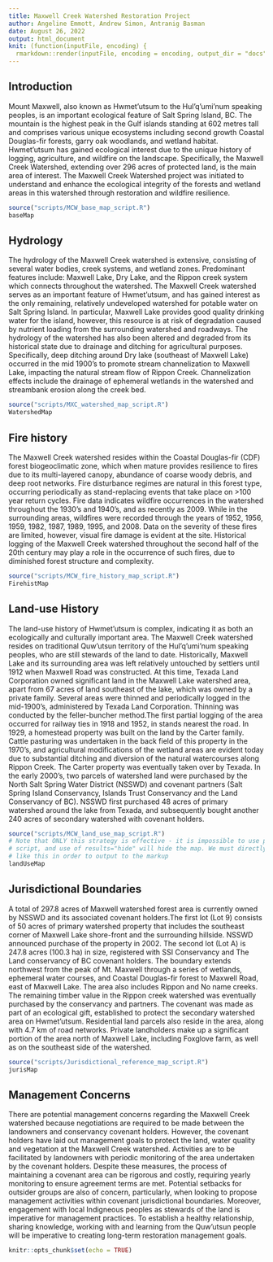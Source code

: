 ```yaml
---
title: Maxwell Creek Watershed Restoration Project
author: Angeline Emmott, Andrew Simon, Antranig Basman
date: August 26, 2022
output: html_document
knit: (function(inputFile, encoding) {
  rmarkdown::render(inputFile, encoding = encoding, output_dir = "docs") })
---
```

## Introduction

Mount Maxwell, also known as Hwmet’utsum to the Hul’q’umi’num speaking peoples, is an important ecological feature of Salt Spring Island, BC. The mountain is the highest peak in the Gulf islands standing at 602 metres tall and comprises various unique ecosystems including second growth Coastal Douglas-fir forests, garry oak woodlands, and wetland habitat. Hwmet’utsum has gained ecological interest due to the unique history of logging, agriculture, and wildfire on the landscape. Specifically, the Maxwell Creek Watershed, extending over 296 acres of protected land, is the main area of interest. The Maxwell Creek Watershed project was initiated to understand and enhance the ecological integrity of the forests and wetland areas in this watershed through restoration and wildfire resilience. 

```r
source("scripts/MCW_base_map_script.R")
baseMap
```


## Hydrology

The hydrology of the Maxwell Creek watershed is extensive, consisting of several water bodies, creek systems, and wetland zones. Predominant features include: Maxwell Lake, Dry Lake, and the Rippon creek system which connects throughout the watershed. The Maxwell Creek watershed serves as an important feature of Hwmet’utsum, and has gained interest as the only remaining, relatively undeveloped watershed for potable water on Salt Spring Island. In particular, Maxwell Lake provides good quality drinking water for the island, however, this resource is at risk of degradation caused by nutrient loading from the surrounding watershed and roadways. The hydrology of the watershed has also been altered and degraded from its historical state due to drainage and ditching for agricultural purposes. Specifically, deep ditching around Dry lake (southeast of Maxwell Lake) occurred in the mid 1900’s to promote stream channelization to Maxwell Lake, impacting the natural stream flow of Rippon Creek. Channelization effects include the drainage of ephemeral wetlands in the watershed and streambank erosion along the creek bed. 

```r
source("scripts/MXC_watershed_map_script.R")
WatershedMap
```


## Fire history

The Maxwell Creek watershed resides within the Coastal Douglas-fir (CDF) forest biogeoclimatic zone, which when mature provides resilience to fires due to its multi-layered canopy, abundance of coarse woody debris, and deep root networks. Fire disturbance regimes are natural in this forest type, occurring periodically as stand-replacing events that take place on >100 year return cycles. Fire data indicates wildfire occurrences in the watershed throughout the 1930’s and 1940’s, and as recently as 2009. While in the surrounding areas, wildfires were recorded through the years of 1952, 1956, 1959, 1982, 1987, 1989, 1995, and 2008. Data on the severity of these fires are limited, however, visual fire damage is evident at the site. Historical logging of the Maxwell Creek watershed throughout the second half of the 20th century may play a role in the occurrence of such fires, due to diminished forest structure and complexity. 

```r
source("scripts/MCW_fire_history_map_script.R")
FirehistMap
```

## Land-use History

The land-use history of Hwmet’utsum is complex, indicating it as both an ecologically and culturally important area. The Maxwell Creek watershed resides on traditional Quw’utsun territory of the Hul’q’umi’num speaking peoples, who are still stewards of the land to date. 
Historically, Maxwell Lake and its surrounding area was left relatively untouched by settlers until 1912 when Maxwell Road was constructed. At this time, Texada Land Corporation owned significant land in the Maxwell Lake watershed area, apart from 67 acres of land southeast of the lake, which was owned by a private family. Several areas were thinned and periodically logged in the mid-1900’s, administered by Texada Land Corporation. Thinning was conducted by the feller-buncher method.The first partial logging of the area occurred for railway ties in 1918 and 1952, in stands nearest the road. 
In 1929, a homestead property was built on the land by the Carter family. Cattle pasturing was undertaken in the back field of this property in the 1970’s, and agricultural modifications of the wetland areas are evident today due to substantial ditching and diversion of the natural watercourses along Rippon Creek. The Carter property was eventually taken over by Texada. 
In the early 2000’s, two parcels of watershed land were purchased by the North Salt Spring Water District (NSSWD) and covenant partners (Salt Spring Island Conservancy, Islands Trust Conservancy and the Land Conservancy of BC). NSSWD first purchased 48 acres of primary watershed around the lake from Texada, and subsequently bought another 240 acres of secondary watershed with covenant holders. 

```r
source("scripts/MCW_land_use_map_script.R")
# Note that ONLY this strategy is effective - it is impossible to use print() or a direct value within the
# script, and use of results="hide" will hide the map. We must directly execute the map value at top level
# like this in order to output to the markup
landUseMap
```

## Jurisdictional Boundaries

A total of 297.8 acres of Maxwell watershed forest area is currently owned by NSSWD and its associated covenant holders.The first lot (Lot 9) consists of 50 acres of primary watershed property that includes the southeast corner of Maxwell Lake shore-front and the surrounding hillside. NSSWD announced purchase of the property in 2002. The second lot (Lot A) is 247.8 acres (100.3 ha) in size, registered with SSI Conservancy and The Land conservancy of BC covenant holders. The boundary extends northwest from the peak of Mt. Maxwell through a series of wetlands, ephemeral water courses, and Coastal Douglas-fir forest to Maxwell Road, east of Maxwell Lake. The area also includes Rippon and No name creeks. The remaining timber value in the Rippon creek watershed was eventually purchased by the conservancy and partners. The covenant was made as part of an ecological gift, established to protect the secondary watershed area on Hwmet’utsum. Residential land parcels also reside in the area, along with 4.7 km of road networks. Private landholders make up a significant portion of the area north of Maxwell Lake, including Foxglove farm, as well as on the southeast side of the watershed. 

```r
source("scripts/Jurisdictional_reference_map_script.R")
jurisMap
```

## Management Concerns

There are potential management concerns regarding the Maxwell Creek watershed because negotiations are required to be made between the landowners and conservancy covenant holders. However, the covenant holders have laid out management goals to protect the land, water quality and vegetation at the Maxwell Creek watershed. Activities are to be facilitated by landowners with periodic monitoring of the area undertaken by the covenant holders. Despite these measures, the process of maintaining a covenant area can be rigorous and costly, requiring yearly monitoring to ensure agreement terms are met. Potential setbacks for outsider groups are also of concern, particularly, when looking to propose management activities within covenant jurisdictional boundaries. Moreover, engagement with local Indigneous peoples as stewards of the land is imperative for management practices. To establish a healthy relationship, sharing knowledge, working with and learning from the Quw’utsun people will be imperative to creating long-term restoration management goals.

```r
knitr::opts_chunk$set(echo = TRUE)
```
